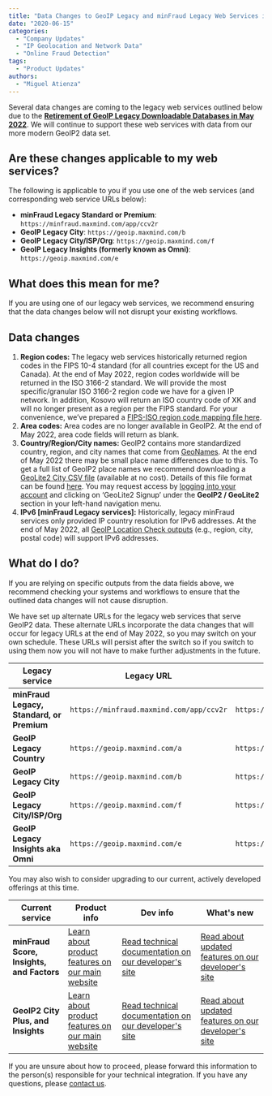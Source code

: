 ```yaml
---
title: "Data Changes to GeoIP Legacy and minFraud Legacy Web Services in May 2022"
date: "2020-06-15"
categories:
  - "Company Updates"
  - "IP Geolocation and Network Data"
  - "Online Fraud Detection"
tags:
  - "Product Updates"
authors:
  - "Miguel Atienza"
---
```


Several data changes are coming to the legacy web services outlined below due to
the [**Retirement of GeoIP Legacy Downloadable Databases in May
2022**](https://blog.maxmind.com/2020/06/01/retirement-of-geoip-legacy-downloadable-databases-in-may-2022/).
We will continue to support these web services with data from our more modern
GeoIP2 data set.

## Are these changes applicable to my web services?

The following is applicable to you if you use one of the web services (and
corresponding web service URLs below):

- **minFraud Legacy Standard or Premium**:
`https://minfraud.maxmind.com/app/ccv2r`
- **GeoIP Legacy City**: `https://geoip.maxmind.com/b`
- **GeoIP Legacy City/ISP/Org**: `https://geoip.maxmind.com/f`
- **GeoIP Legacy Insights (formerly known as Omni)**:
`https://geoip.maxmind.com/e`

## What does this mean for me?

If you are using one of our legacy web services, we recommend ensuring that the
data changes below will not disrupt your existing workflows.

## Data changes

1. **Region codes:**
The legacy web services historically returned region codes in the FIPS 10-4
standard (for all countries except for the US and Canada). At the end of May
2022, region codes worldwide will be returned in the ISO 3166-2 standard. We
will provide the most specific/granular ISO 3166-2 region code we have for a
given IP network. In addition, Kosovo will return an ISO country code of XK and
will no longer present as a region per the FIPS standard. For your convenience,
we’ve prepared a [FIPS-ISO region code mapping file
here](https://dev.maxmind.com/geoip/geoip2/whats-new-in-geoip2/#ISO_31662,_FIPS_104,_and_Country_Subdivisions).
2. **Area codes:**
Area codes are no longer available in GeoIP2. At the end of May 2022, area code
fields will return as blank.
3. **Country/Region/City names:**
GeoIP2 contains more standardized country, region, and city names that come from
[GeoNames](https://www.geonames.org/). At the end of May 2022 there may be small
place name differences due to this. To get a full list of GeoIP2 place names we
recommend downloading a [GeoLite2 City CSV
file](https://dev.maxmind.com/geoip/geoip2/geolite2/) (available at no cost).
Details of this file format can be found
[here](https://dev.maxmind.com/geoip/geoip2/geoip2-city-country-csv-databases/#CSV_File_Format).
You may request access by [logging into your
account](https://www.maxmind.com/en/account/login) and clicking on ‘GeoLite2
Signup’ under the **GeoIP2 / GeoLite2** section in your left-hand navigation
menu.
4. **IPv6 \[minFraud Legacy services\]:**
Historically, legacy minFraud services only provided IP country resolution for
IPv6 addresses. At the end of May 2022, all [GeoIP Location Check
outputs](https://dev.maxmind.com/minfraud/minfraud-legacy/#GeoIP_Location_Checks)
(e.g., region, city, postal code) will support IPv6 addresses.

## What do I do?

If you are relying on specific outputs from the data fields above, we recommend
checking your systems and workflows to ensure that the outlined data changes
will not cause disruption.

We have set up alternate URLs for the legacy web services that serve GeoIP2
data. These alternate URLs incorporate the data changes that will occur for
legacy URLs at the end of May 2022, so you may switch on your own schedule.
These URLs will persist after the switch so if you switch to using them now you
will not have to make further adjustments in the future.

| Legacy service                            | Legacy URL                               | Alternate URL (with data changes)                   |
| ----------------------------------------- | ---------------------------------------- | --------------------------------------------------- |
| **minFraud Legacy, Standard, or Premium** | `https://minfraud.maxmind.com/app/ccv2r` | `https://minfraud.maxmind.com/minfraud/v1.0/legacy` |
| **GeoIP Legacy Country**                  | `https://geoip.maxmind.com/a`            | `https://geoip.maxmind.com/geoip/v1.0/country`      |
| **GeoIP Legacy City**                     | `https://geoip.maxmind.com/b`            | `https://geoip.maxmind.com/geoip/v1.0/city`         |
| **GeoIP Legacy City/ISP/Org**             | `https://geoip.maxmind.com/f`            | `https://geoip.maxmind.com/geoip/v1.0/city-isp-org` |
| **GeoIP Legacy Insights aka Omni**        | `https://geoip.maxmind.com/e`            | `https://geoip.maxmind.com/geoip/v1.0/insights`     |

You may also wish to consider upgrading to our current, actively developed
offerings at this time.

| Current service                           | Product info                                                                                               | Dev info                                                                                                   | What's new                                                                                                                                 |
| ----------------------------------------- | ---------------------------------------------------------------------------------------------------------- | ---------------------------------------------------------------------------------------------------------- | ------------------------------------------------------------------------------------------------------------------------------------------ |
| **minFraud Score, Insights, and Factors** | [Learn about product features on our main website](https://www.maxmind.com/en/solutions/minfraud-services) | [Read technical documentation on our developer's site](https://dev.maxmind.com/minfraud/)                  | [Read about updated features on our developer's site](https://dev.maxmind.com/minfraud/whats-new-in-minfraud-score-and-minfraud-insights/) |
| **GeoIP2 City Plus, and Insights**        | [Learn about product features on our main website](https://www.maxmind.com/en/geoip2-precision-services)   | [Read technical documentation on our developer's site](https://dev.maxmind.com/geoip/geoip2/web-services/) | [Read about updated features on our developer's site](https://dev.maxmind.com/geoip/geoip2/whats-new-in-geoip2/)                           |

If you are unsure about how to proceed, please forward this information to the
person(s) responsible for your technical integration. If you have any questions,
please [contact us]( https://support.maxmind.com/hc/en-us/requests/new/).
